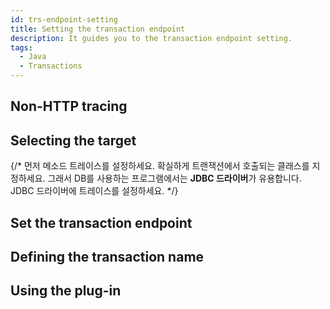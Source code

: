 ```yaml
---
id: trs-endpoint-setting
title: Setting the transaction endpoint
description: It guides you to the transaction endpoint setting.
tags:
  - Java
  - Transactions
---
```



<Edpdef />

## Non-HTTP tracing


<Edptracknonhttp /> 

## Selecting the target

{/* 먼저 메소드 트레이스를 설정하세요. 확실하게 트랜잭션에서 호출되는 클래스를 지정하세요. 그래서 DB를 사용하는 프로그램에서는 **JDBC 드라이버**가 유용합니다. JDBC 드라이버에 트레이스를 설정하세요. */}


<Edpselect /> 

## Set the transaction endpoint


<Edptrssetting /> 

## Defining the transaction name


<Edpnamesetting />

## Using the plug-in


<Edpplugin />
